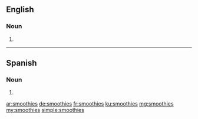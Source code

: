 ==English==

===Noun===
{{head|en|noun plural form}}

# {{plural of|smoothie|lang=en}}
----
==Spanish==

===Noun===
{{head|es|noun form}}

# {{plural of|smoothie|lang=es}}

[[ar:smoothies]]
[[de:smoothies]]
[[fr:smoothies]]
[[ku:smoothies]]
[[mg:smoothies]]
[[my:smoothies]]
[[simple:smoothies]]